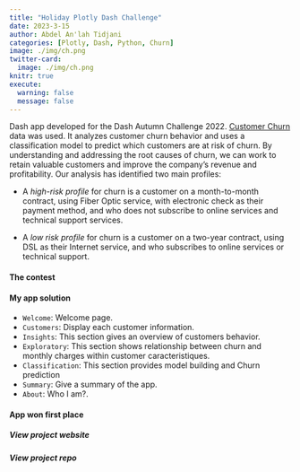 ```yaml
---
title: "Holiday Plotly Dash Challenge"
date: 2023-3-15
author: Abdel An'lah Tidjani
categories: [Plotly, Dash, Python, Churn]
image: ./img/ch.png
twitter-card:
  image: ./img/ch.png
knitr: true
execute: 
  warning: false
  message: false
---
```



Dash app developed for the Dash Autumn Challenge 2022. [Customer Churn](https://community.ibm.com/community/user/businessanalytics/blogs/steven-macko/2019/07/11/telco-customer-churn-1113)  data was used. It analyzes customer churn behavior and uses a classification model to predict which customers are at risk of churn. By understanding and addressing the root causes of churn, we can work to retain valuable customers and improve the company's revenue and profitability. Our analysis has identified two main profiles:


- A *high-risk profile* for churn is a customer on a month-to-month contract, using Fiber Optic service, with electronic check as their payment method, and who does not subscribe to online services and  technical support services.

- A *low risk profile* for churn is a customer on a two-year contract, using DSL as their Internet service, and who subscribes to online services or technical support.
           


#### The contest

#### My app solution

- `Welcome`: Welcome page.
- `Customers`: Display each customer information.
- `Insights`: This section gives an overview of customers behavior. 
- `Exploratory`: This section shows relationship between churn and monthly charges within customer caracteristiques.
- `Classification`: This section provides  model building and Churn prediction
- `Summary`: Give a summary of the app. 
- `About`: Who I am?.

#### App won first place

##### View project website

##### View project repo